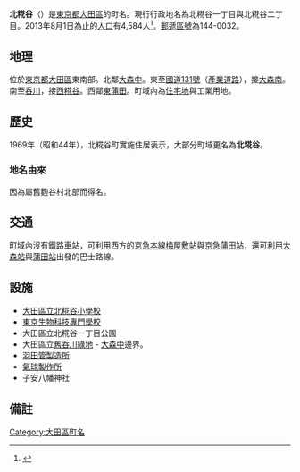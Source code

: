 {{Pathnav|日本|東京都|大田區|frame=1}}
{{Infobox Settlement
|official_name = 北糀谷
|native_name =
|settlement_type = [[町|町]]
|image_skyline = Kitakoujiya Koyasu-hachiman Jinja.jpg
|imagesize = 250px
|image_caption = 子安八幡神社
|image_flag =
|image_seal =
| image_map =
| map_caption =
|subdivision_type = [[國家|國家]]
|subdivision_name = [[File:Flag_of_Japan.svg|border]] [[日本|日本]]
|subdivision_type1 = [[都道府縣|都道府縣]]
|subdivision_name1 = [[File:Flag_of_Tokyo_Prefecture.svg|25px]] [[東京都|東京都]]
|subdivision_type2 = [[東京都區部|特別區]]
|subdivision_name2 = [[File:Flag_of_Ota,_Tokyo.svg|25px]] [[大田區|大田區]]
|subdivision_type3 = [[地域|地域]]
|subdivision_name3 = [[蒲田區|蒲田地域]]
|established_title =
|established_date =
|government_type =
|leader_title =
|leader_name =
|area_magnitude =
|area_total_sq_mi =
|area_total_km2 =
|area_land_sq_mi =
|area_land_km2 =
|area_urban_sq_mi =
|area_urban_km2 =
|area_metro_km2 =
|area_metro_sq_mi =
|population_as_of= 2013年（平成25年）8月1日
|population_footnotes =
|population_total = 4584
|population_urban =
|population_metro =
|population_density_sq_mi =
|population_density_km2 =
| timezone = [[日本標準時間|JST]]
| utc_offset = +9
|timezone_DST =
|utc_offset_DST =
|latd=|latm=|lats=|latNS=
|longd=|longm=|longs=|longEW=
|elevation_footnotes=
|elevation_m =
|elevation_ft =
|postal_code_type = [[郵遞區號|郵遞區號]]
|postal_code = 144-0032
|area_code =
|website =
|footnotes =
}}
'''北糀谷'''（{{jpn|j=北糀谷|hg=きたこうじや|rm=Kita-kōjiya|f=y}}）是[[東京都|東京都]][[大田區|大田區]]的町名。現行行政地名為北糀谷一丁目與北糀谷二丁目。2013年8月1日為止的[[人口|人口]]有4,584人<ref>{{Cite web |url=http://www.city.ota.tokyo.jp/kuseijoho/suuji/jinkou/setai_jinkou/oota_suji2508.html |title=大田区ホームページ：平成25年8月1日現在 |accessdate=2013-08-23 |archive-date=2014-02-18 |archive-url=https://web.archive.org/web/20140218230417/http://www.city.ota.tokyo.jp/kuseijoho/suuji/jinkou/setai_jinkou/oota_suji2508.html |dead-url=no }}</ref>。[[郵遞區號|郵遞區號]]為144-0032。

== 地理 ==
位於[[東京都|東京都]][[大田區|大田區]]東南部。北鄰[[大森中|大森中]]。東至[[國道131號|國道131號]]（[[產業道路|產業道路]]），接[[大森南|大森南]]。南至[[呑川|呑川]]，接[[西糀谷|西糀谷]]。西鄰[[東蒲田|東蒲田]]。町域內為[[住宅地|住宅地]]與工業用地。

== 歷史 ==
1969年（昭和44年），北糀谷町實施住居表示，大部分町域更名為'''北糀谷'''。
=== 地名由來 ===
因為屬舊麴谷村北部而得名。

== 交通 ==
町域內沒有鐵路車站，可利用西方的[[京急本線|京急本線]][[梅屋敷站_(東京都)|梅屋敷站]]與[[京急蒲田站|京急蒲田站]]，還可利用[[大森站_(東京都)|大森站]]與[[蒲田站|蒲田站]]出發的巴士路線。

== 設施 ==
* [[大田區立北糀谷小學校|大田區立北糀谷小學校]]
* [[東京生物科技專門學校|東京生物科技專門學校]]
* 大田區立北糀谷一丁目公園
* 大田區立[[舊呑川綠地|舊呑川綠地]] - [[大森中|大森中]]邊界。
* [[羽田管製造所|羽田管製造所]]
* [[氣球製作所|氣球製作所]]
* 子安八幡神社

== 備註 ==
{{Reflist}}

{{Commonscat|Kōjiya, Tokyo}}
{{大田區的町名}}
{{DEFAULTSORT:Kita-Kojiya}}
[[Category:大田區町名|Category:大田區町名]]